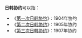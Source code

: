 '''日韩协约'''可以指：
*《[[第一次日韩协约|第一次日韩协约]]》：1904年协约
*《[[第二次日韩协约|第二次日韩协约]]》：1905年协约
*《[[第三次日韩协约|第三次日韩协约]]》：1907年协约

{{Disambig|cat=四字消歧义}}